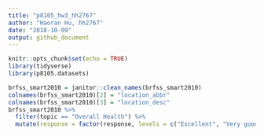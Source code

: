 ```yaml
---
title: "p8105_hw3_hh2767"
author: "Haoran Hu, hh2767"
date: "2018-10-09"
output: github_document
---
```


```r
knitr::opts_chunk$set(echo = TRUE)
library(tidyverse)
library(p8105.datasets)
```

```r
brfss_smart2010 = janitor::clean_names(brfss_smart2010)
colnames(brfss_smart2010)[2] = "location_abbr"
colnames(brfss_smart2010)[3] = "location_desc"
brfss_smart2010 %>% 
  filter(topic == "Overall Health") %>% 
  mutate(response = factor(response, levels = c("Excellent", "Very good", "Good", "Fair", "Poor")))


```

